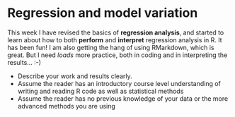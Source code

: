 # Regression and model variation

This week I have revised the basics of **regression analysis**, and started to learn about how to both **perform** and **interpret** regression analysis in R. It has been fun! I am also getting the hang of using RMarkdown, which is great. But I need *loads* more practice, both in coding and in interpreting the results... :-)

- Describe your work and results clearly. 
- Assume the reader has an introductory course level understanding of writing and reading R code as well as statistical methods
- Assume the reader has no previous knowledge of your data or the more advanced methods you are using  
